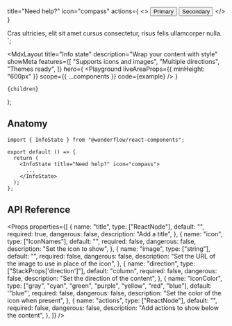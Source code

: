 
  title="Need help?"
  icon="compass"
  actions={
    <>
      <Button>Primary</Button>
      <Button kind="flat">Secondary</Button>
    </>
  }
>
  Cras ultricies, elit sit amet cursus consectetur, risus felis ullamcorper
  nulla.
</InfoState>`;

  <MdxLayout
    title="Info state"
    description="Wrap your content with style"
    showMeta
    features={[
      "Supports icons and images",
      "Multiple directions",
      "Themes ready",
    ]}
    hero={
      <Playground
        liveAreaProps={{ minHeight: "600px" }}
        scope={{ ...components }}
        code={example}
      />
    }
  >
    {children}
  </MdxLayout>
);

## Anatomy

```tsx highlight=1,5-8
import { InfoState } from "@wonderflow/react-components";

export default () => {
  return (
    <InfoState title="Need help?" icon="compass">
      ...
    </InfoState>
  );
};
```

## API Reference

<Props
  properties={[
    {
      name: "title",
      type: ["ReactNode"],
      default: "",
      required: true,
      dangerous: false,
      description: "Add a title",
    },
    {
      name: "icon",
      type: ["IconNames"],
      default: "",
      required: false,
      dangerous: false,
      description: "Set the icon to show",
    },
    {
      name: "image",
      type: ["string"],
      default: "",
      required: false,
      dangerous: false,
      description: "Set the URL of the image to use in place of the icon",
    },
    {
      name: "direction",
      type: ["StackProps['direction']"],
      default: "column",
      required: false,
      dangerous: false,
      description: "Set the direction of the content",
    },
    {
      name: "iconColor",
      type: ["gray", "cyan", "green", "purple", "yellow", "red", "blue"],
      default: '"blue"',
      required: false,
      dangerous: false,
      description: "Set the color of the icon when present",
    },
    {
      name: "actions",
      type: ["ReactNode"],
      default: "",
      required: false,
      dangerous: false,
      description: "Add actions to show below the content",
    },
  ]}
/>
